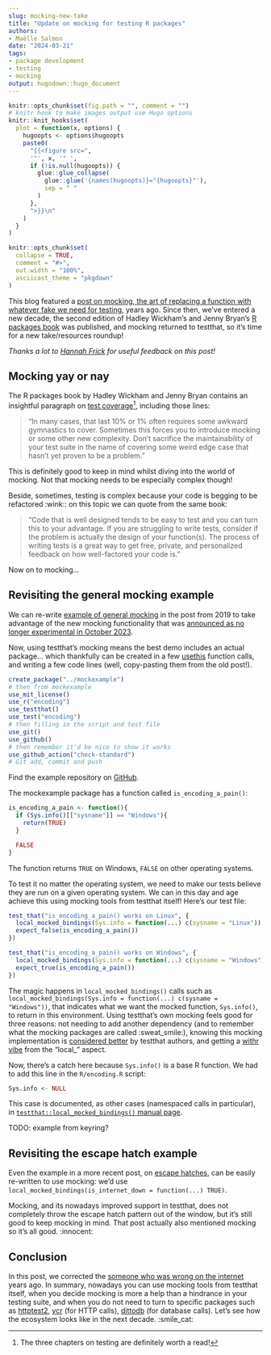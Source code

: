 ```yaml
---
slug: mocking-new-take
title: "Update on mocking for testing R packages" 
authors: 
- Maëlle Salmon
date: "2024-03-21" 
tags: 
- package development
- testing
- mocking
output: hugodown::hugo_document
---
```


```r

knitr::opts_chunk$set(fig.path = "", comment = "")
# knitr hook to make images output use Hugo options
knitr::knit_hooks$set(
  plot = function(x, options) {
    hugoopts <- options$hugoopts
    paste0(
      "{{<figure src=",
      '"', x, '" ',
      if (!is.null(hugoopts)) {
        glue::glue_collapse(
          glue::glue('{names(hugoopts)}="{hugoopts}"'),
          sep = " "
        )
      },
      ">}}\n"
    )
  }
)

```

```r
knitr::opts_chunk$set(
  collapse = TRUE,
  comment = "#>",
  out.width = "100%",
  asciicast_theme = "pkgdown"
)
```

This blog featured a [post on mocking, the art of replacing a function with whatever fake we need for testing](/2019/10/29/mocking/), years ago.
Since then, we've entered a new decade, the second edition of Hadley Wickham's and Jenny Bryan's [R packages book](https://r-pkgs.org) was published, and mocking returned to testthat, so it's time for a new take/resources roundup!

*Thanks a lot to [Hannah Frick](https://www.frick.ws/) for useful feedback on this post!*

## Mocking yay or nay

The R packages book by Hadley Wickham and Jenny Bryan contains an insightful paragraph on [test coverage](https://r-pkgs.org/testing-design.html#sec-testing-design-coverage)[^1], including those lines:

[^1]: The three chapters on testing are definitely worth a read!

> "In many cases, that last 10% or 1% often requires some awkward gymnastics to cover. Sometimes this forces you to introduce mocking or some other new complexity. Don't sacrifice the maintainability of your test suite in the name of covering some weird edge case that hasn't yet proven to be a problem."

This is definitely good to keep in mind whilst diving into the world of mocking.
Not that mocking needs to be especially complex though!

Beside, sometimes, testing is complex because your code is begging to be refactored :wink:: on this topic we can quote from the same book:

> "Code that is well designed tends to be easy to test and you can turn this to your advantage. If you are struggling to write tests, consider if the problem is actually the design of your function(s). The process of writing tests is a great way to get free, private, and personalized feedback on how well-factored your code is."

Now on to mocking...

## Revisiting the general mocking example

We can re-write [example of general mocking](/2019/10/29/mocking/#general-mocking) in the post from 2019 to take advantage of the new mocking functionality that was [announced as no longer experimental in October 2023](https://www.tidyverse.org/blog/2023/10/testthat-3-2-0/#mocking).

Now, using testthat's mocking means the best demo includes an actual package... which thankfully can be created in a few [usethis](https://usethis.r-lib.org) function calls, and writing a few code lines (well, copy-pasting them from the old post!).

``` r
create_package("../mockexample")
# then from mockexample
use_mit_license()
use_r("encoding")
use_testthat()
use_test("encoding")
# then filling in the script and test file
use_git()
use_github()
# then remember it'd be nice to show it works
use_github_action("check-standard")
# Git add, commit and push
```

Find the example repository on [GitHub](https://github.com/maelle/mockexample).

The mockexample package has a function called `is_encoding_a_pain()`:

``` r
is_encoding_a_pain <- function(){
  if (Sys.info()[["sysname"]] == "Windows"){
    return(TRUE)
  }

  FALSE
}
```

The function returns `TRUE` on Windows, `FALSE` on other operating systems.

To test it no matter the operating system, we need to make our tests believe they are run on a given operating system.
We can in this day and age achieve this using mocking tools from testthat itself!
Here's our test file:

``` r
test_that("is_encoding_a_pain() works on Linux", {
  local_mocked_bindings(Sys.info = function(...) c(sysname = "Linux"))
  expect_false(is_encoding_a_pain())
})

test_that("is_encoding_a_pain() works on Windows", {
  local_mocked_bindings(Sys.info = function(...) c(sysname = "Windows"))
  expect_true(is_encoding_a_pain())
})
```

The magic happens in `local_mocked_bindings()` calls such as `local_mocked_bindings(Sys.info = function(...) c(sysname = "Windows"))`, that indicates what we want the mocked function, `Sys.info()`, to return in this environment.
Using testthat's own mocking feels good for three reasons: not needing to add another dependency (and to remember what the mocking packages are called :sweat_smile:), knowing this mocking implementation is [considered better](https://www.tidyverse.org/blog/2023/10/testthat-3-2-0/#mocking) by testthat authors, and getting a [withr vibe](https://withr.r-lib.org/) from the "local\_" aspect.

Now, there's a catch here because `Sys.info()` is a base R function.
We had to add this line in the `R/encoding.R` script:

``` r
Sys.info <- NULL
```

This case is documented, as other cases (namespaced calls in particular), in [`testthat::local_mocked_bindings()` manual page](https://testthat.r-lib.org/reference/local_mocked_bindings.html#use).

TODO: example from keyring?

## Revisiting the escape hatch example

Even the example in a more recent post, on [escape hatches](/2023/01/23/code-switch-escape-hatch-test/), can be easily re-written to use mocking: we'd use `local_mocked_bindings(is_internet_down = function(...) TRUE)`.

Mocking, and its nowadays improved support in testthat, does not completely throw the escape hatch pattern out of the window, but it's still good to keep mocking in mind.
That post actually also mentioned mocking so it's all good.
:innocent:

## Conclusion

In this post, we corrected the [someone who was wrong on the internet](https://xkcd.com/386/) years ago.
In summary, nowadays you can use mocking tools from testthat itself, when you decide mocking is more a help than a hindrance in your testing suite, and when you do not need to turn to specific packages such as [httptest2](https://enpiar.com/httptest2/), [vcr](https://docs.ropensci.org/vcr/) (for HTTP calls), [dittodb](https://docs.ropensci.org/dittodb/) (for database calls).
Let's see how the ecosystem looks like in the next decade.
:smile_cat:
